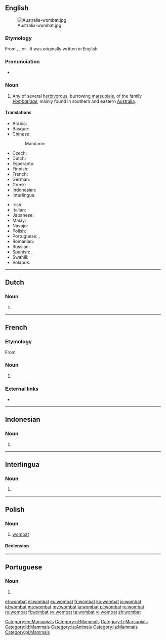 ==English==
{{wikipedia}}
[[Image:Australia-wombat.jpg|thumb]]

===Etymology===
From {{etyl|xdk|en}} {{term|wambad|lang=xdk}}, {{term|wambaj|lang=xdk}}, or {{term|wambag|lang=xdk}}. It was originally written {{term|whom-batt|lang=en}} in English.

===Pronunciation===
* {{a|US}} {{IPA|/ˈwɑmˌbæt/|lang=en}}

===Noun===
{{en-noun}}

# Any of several [[herbivorous]], burrowing [[marsupial]]s, of the family ''[[Vombatidae]]'', mainly found in southern and eastern [[Australia]].

====Translations====
{{trans-top|marsupial}}
* Arabic: {{t|ar|ومبت|m|tr=wúmbat}}
* Basque: {{t+|eu|wombat}}
* Chinese:
*: Mandarin: {{t+|cmn|袋熊|tr=dàixióng|sc=Hani}}
* Czech: {{t|cs|vombat|n}}
* Dutch: {{t|nl|wombat|m}}
* Esperanto: {{t|eo|vombato}}
* Finnish: {{t+|fi|vompatti}}
* French: {{t+|fr|wombat|m}}
* German: {{t+|de|Wombat|m}}
* Greek: {{t+|el|φασκωλόμυς|m|tr=faskolómis|sc=Grek}}
* Indonesian: {{t+|id|wombat}}
* Interlingua: {{t|ia|wombat}}
{{trans-mid}}
* Irish: {{t|ga|vombat|m}}
* Italian: {{t|it|vombato|m}}
* Japanese: {{t+|ja|ウォンバット|tr=uonbatto}}
* Malay: {{t+|ms|wombat}}
* Navajo: {{t|nv|shash naʼazísí}}
* Polish: {{t+|pl|wombat|m}}
* Portuguese: {{t|pt|vombate|m}}, {{t|pt|wombat|m}}
* Romanian: {{t+|ro|wombat|m}}
* Russian: {{t+|ru|вомбат|m|tr=vómbat, vombát}}
* Spanish: {{t|es|vombátido|m}}, {{t|es|wombat|m}}
* Swahili: {{t|sw|wombati}}
* Volapük: {{t|vo|vombat}}
{{trans-bottom}}

[[Category:en:Marsupials]]

----

==Dutch==

===Noun===
{{nl-noun|m|-s|wombatje}}

# {{l|en|wombat}}

[[Category:nl:Mammals]]

----

==French==

===Etymology===
From {{etyl|en|fr}}

===Noun===
{{fr-noun|m}}

# {{l|en|wombat}}

===External links===
* {{R:TLFi}}

[[Category:fr:Marsupials]]

----

==Indonesian==

===Noun===
{{id-noun}}

# {{l|en|wombat}}

[[Category:id:Mammals]]

----

==Interlingua==

===Noun===
{{head|ia|noun}}

# {{l|en|wombat}}

[[Category:ia:Animals]]
[[Category:ia:Mammals]]

----

==Polish==

===Noun===
{{pl-noun|m}}

# [[#English|wombat]]

====Declension====
{{pl-decl-noun
|wombat|wombaty
|wombata|wombatów
|wombatowi|wombatom
|wombata|wombaty
|wombatem|wombatami
|wombacie|wombatach
|wombacie|wombaty
}}

[[Category:pl:Mammals]]

----

==Portuguese==

===Noun===
{{pt-noun|m|s}}

# {{alternative form of|vombate|lang=pt}}

[[et:wombat]]
[[el:wombat]]
[[eu:wombat]]
[[fr:wombat]]
[[ko:wombat]]
[[io:wombat]]
[[id:wombat]]
[[ms:wombat]]
[[my:wombat]]
[[ja:wombat]]
[[pl:wombat]]
[[ro:wombat]]
[[ru:wombat]]
[[fi:wombat]]
[[sv:wombat]]
[[ta:wombat]]
[[vi:wombat]]
[[zh:wombat]]